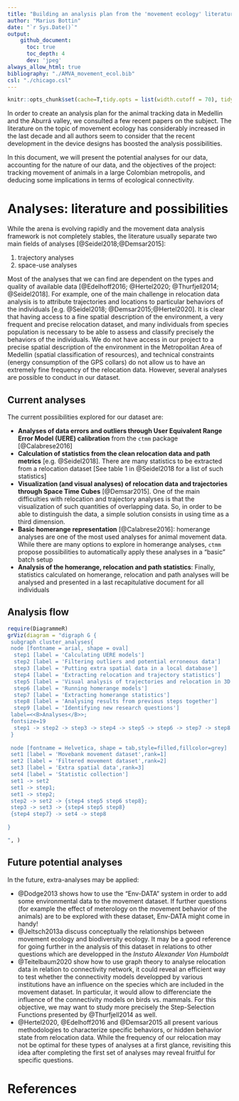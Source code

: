 ```yaml
---
title: "Building an analysis plan from the 'movement ecology' literature"
author: "Marius Bottin"
date: "`r Sys.Date()`"
output: 
    github_document:
      toc: true
      toc_depth: 4
      dev: 'jpeg'
always_allow_html: true
bibliography: "./AMVA_movement_ecol.bib"
csl: "./chicago.csl"
---
```


```r
knitr::opts_chunk$set(cache=T,tidy.opts = list(width.cutoff = 70), tidy = TRUE, fig.path="Fig/plan")
```


In order to create an analysis plan for the animal tracking data in Medellin and the Aburrá valley, we consulted a few recent papers on the subject.
The literature on the topic of movement ecology has considerably increased in the last decade and all authors seem to consider that the recent development in the device designs has boosted the analysis possibilities.

In this document, we will present the potential analyses for our data, accounting for the nature of our data, and the objectives of the project: tracking movement of animals in a large Colombian metropolis, and deducing some implications in terms of ecological connectivity.

# Analyses: literature and possibilities

While the arena is evolving rapidly and the movement data analysis framework is not completely stables, the literature usually separate two main fields of analyses [@Seidel2018;@Demsar2015]:

1. trajectory analyses
1. space-use analyses

Most of the analyses that we can find are dependent on the types and quality of available data [@Edelhoff2016; @Hertel2020; @Thurfjell2014; @Seidel2018].
For example, one of the main challenge in relocation data analysis is to attribute trajectories and locations to particular behaviors of the individuals [e.g. @Seidel2018; @Demsar2015;@Hertel2020].
It is clear that having access to a fine spatial description of the environment, a very frequent and precise relocation dataset, and many individuals from species population is necessary to be able to assess and classify precisely the behaviors of the individuals.
We do not have access in our project to a precise spatial description of the environment in the Metropolitan Area of Medellin (spatial classification of resources), and technical constraints (energy consumption of the GPS collars) do not allow us to have an extremely fine frequency of the relocation data.
However, several analyses are possible to conduct in our dataset.

## Current analyses
The current possibilities explored for our dataset are:

* **Analyses of data errors and outliers through User Equivalent Range Error Model (UERE) calibration** from the `ctmm` package [@Calabrese2016]
* **Calculation of statistics from the clean relocation data and path metrics** [e.g. @Seidel2018]. There are many statistics to be extracted from a relocation dataset [See table 1 in @Seidel2018 for a list of such statistics]
* **Visualization (and visual analyses) of relocation data and trajectories through Space Time Cubes** [@Demsar2015]. One of the main difficulties with relocation and trajectory analyses is that the visualization of such quantities of overlapping data. So, in order to be able to distinguish the data, a simple solution consists in using time as a third dimension.
* **Basic homerange representation** [@Calabrese2016]: homerange analyses are one of the most used analyses for animal movement data. While there are many options to explore in homerange analyses, `ctmm` propose possibilities to automatically apply these analyses in a "basic" batch setup
* **Analysis of the homerange, relocation and path statistics**: Finally, statistics calculated on homerange, relocation and path analyses will be analysed and presented in a last recapitulative document for all individuals


## Analysis flow

```r
require(DiagrammeR)
grViz(diagram = "digraph G {
 subgraph cluster_analyses{
 node [fontname = arial, shape = oval]
  step1 [label = 'Calculating UERE models']
  step2 [label = 'Filtering outliers and potential erroneous data']
  step3 [label = 'Putting extra spatial data in a local database']
  step4 [label = 'Extracting relocation and trajectory statistics']
  step5 [label = 'Visual analysis of trajectories and relocation in 3D Space Time Cubes']
  step6 [label = 'Running homerange models']
  step7 [label = 'Extracting homerange statistics']
  step8 [label = 'Analysing results from previous steps together']
  step9 [label = 'Identifying new research questions']
 label=<<B>Analyses</B>>;
 fontsize=19
  step1 -> step2 -> step3 -> step4 -> step5 -> step6 -> step7 -> step8 -> step9;
 }
 
 node [fontname = Helvetica, shape = tab,style=filled,fillcolor=grey]
 set1 [label = 'Movebank movement dataset',rank=1]
 set2 [label = 'Filtered movement dataset',rank=2]
 set3 [label = 'Extra spatial data',rank=3]
 set4 [label = 'Statistic collection']
 set1 -> set2
 set1 -> step1;
 set1 -> step2;
 step2 -> set2 -> {step4 step5 step6 step8};
 step3 -> set3 -> {step4 step5 step8}
 {step4 step7} -> set4 -> step8
 
}

", )
```

## Future potential analyses
In the future, extra-analyses may be applied:

* @Dodge2013 shows how to use the "Env-DATA" system in order to add some environmental data to the movement dataset. If further questions (for example the effect of meterology on the movement behavior of the animals) are to be explored with these dataset, Env-DATA might come in handy!
* @Jeltsch2013a discuss conceptually the relationships between movement ecology and biodiversity ecology. It may be a good reference for going further in the analysis of this dataset in relations to other questions which are developped in the *Instuto Alexander Von Humboldt*
* @Teitelbaum2020 show how to use graph theory to analyse relocation data in relation to connectivity network, it could reveal an efficient way to test whether the connectivity models developped by various institutions have an influence on the species which are included in the movement dataset. In particular, it would allow to differenciate the influence of the connectivity models on birds vs. mammals. For this objective, we may want to study more precisely the Step-Selection Functions presented by @Thurfjell2014 as well.
* @Hertel2020, @Edelhoff2016 and @Demsar2015 all present various methodologies to characterize specific behaviors, or hidden behavior state from relocation data. While the frequency of our relocation may not be optimal for these types of analyses at a first glance, revisiting this idea after completing the first set of analyses may reveal fruitful for specific questions.









# References